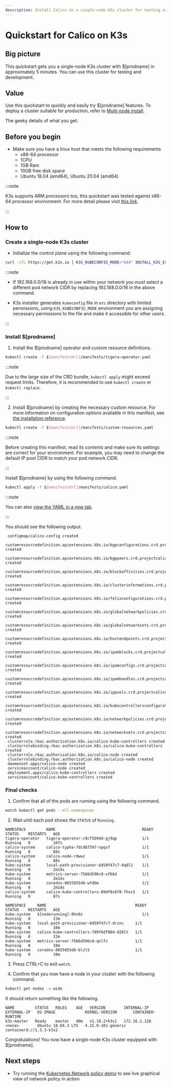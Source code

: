 ```yaml
---
description: Install Calico on a single-node K3s cluster for testing or development in under 5 minutes.
---
```


# Quickstart for Calico on K3s


## Big picture

This quickstart gets you a single-node K3s cluster with $[prodname]
in approximately 5 minutes. You can use this cluster for testing and
development.

## Value

Use this quickstart to quickly and easily try $[prodname] features. To deploy a cluster suitable for production, refer to [Multi-node install](multi-node-install.mdx).

The geeky details of what you get:

<GeekDetails
  prodname='$[prodname]'
  details='Policy:Calico,IPAM:Calico,CNI:Calico,Overlay:VXLAN,Routing:Calico,Datastore:Kubernetes'
/>

## Before you begin

- Make sure you have a linux host that meets the following requirements
  - x86-64 processor
  - 1CPU
  - 1GB Ram
  - 10GB free disk space
  - Ubuntu 18.04 (amd64), Ubuntu 20.04 (amd64)

:::note

K3s supports ARM processors too, this quickstart was tested against x86-64 processor environment.
For more detail please visit [this link](https://rancher.com/docs/k3s/latest/en/installation/installation-requirements/#operating-systems).

:::

## How to

### Create a single-node K3s cluster

- Initialize the control plane using the following command:

```bash
curl -sfL https://get.k3s.io | K3S_KUBECONFIG_MODE="644" INSTALL_K3S_EXEC="--flannel-backend=none --cluster-cidr=192.168.0.0/16 --disable-network-policy --disable=traefik" sh -
```

:::note

- If 192.168.0.0/16 is already in use within your network you must select a different pod network
CIDR by replacing 192.168.0.0/16 in the above command.

- K3s installer generates `kubeconfig` file in `etc` directory with limited permissions, using `K3S_KUBECONFIG_MODE` environment
you are assigning necessary permissions to the file and make it accessible for other users.

:::

### Install $[prodname]

   <Tabs>
<TabItem label="Operator" value="Operator-0">

1. Install the $[prodname] operator and custom resource definitions.

```bash
kubectl create -f $[manifestsUrl]/manifests/tigera-operator.yaml
```

:::note

Due to the large size of the CRD bundle, `kubectl apply` might exceed request limits. Therefore, it is recommended to use `kubectl create` or `kubectl replace`.

:::

2. Install $[prodname] by creating the necessary custom resource. For more information on configuration options available in this manifest, see [the installation reference](../../../reference/installation/api.mdx).

```bash
kubectl create -f $[manifestsUrl]/manifests/custom-resources.yaml
```

:::note

Before creating this manifest, read its contents and make sure its settings are correct for your environment. For example,
you may need to change the default IP pool CIDR to match your pod network CIDR.

:::

</TabItem>
<TabItem label="Manifest" value="Manifest-1">

Install $[prodname] by using the following command.

```bash
kubectl apply -f $[manifestsUrl]/manifests/calico.yaml
```

:::note

You can also
[view the YAML in a new tab]($[manifestsUrl]/manifests/calico.yaml).

:::

You should see the following output.

```
 configmap/calico-config created
 customresourcedefinition.apiextensions.k8s.io/bgpconfigurations.crd.projectcalico.org created
 customresourcedefinition.apiextensions.k8s.io/bgppeers.crd.projectcalico.org created
 customresourcedefinition.apiextensions.k8s.io/blockaffinities.crd.projectcalico.org created
 customresourcedefinition.apiextensions.k8s.io/clusterinformations.crd.projectcalico.org created
 customresourcedefinition.apiextensions.k8s.io/felixconfigurations.crd.projectcalico.org created
 customresourcedefinition.apiextensions.k8s.io/globalnetworkpolicies.crd.projectcalico.org created
 customresourcedefinition.apiextensions.k8s.io/globalnetworksets.crd.projectcalico.org created
 customresourcedefinition.apiextensions.k8s.io/hostendpoints.crd.projectcalico.org created
 customresourcedefinition.apiextensions.k8s.io/ipamblocks.crd.projectcalico.org created
 customresourcedefinition.apiextensions.k8s.io/ipamconfigs.crd.projectcalico.org created
 customresourcedefinition.apiextensions.k8s.io/ipamhandles.crd.projectcalico.org created
 customresourcedefinition.apiextensions.k8s.io/ippools.crd.projectcalico.org created
 customresourcedefinition.apiextensions.k8s.io/kubecontrollersconfigurations.crd.projectcalico.org created
 customresourcedefinition.apiextensions.k8s.io/networkpolicies.crd.projectcalico.org created
 customresourcedefinition.apiextensions.k8s.io/networksets.crd.projectcalico.org created
 clusterrole.rbac.authorization.k8s.io/calico-kube-controllers created
 clusterrolebinding.rbac.authorization.k8s.io/calico-kube-controllers created
 clusterrole.rbac.authorization.k8s.io/calico-node created
 clusterrolebinding.rbac.authorization.k8s.io/calico-node created
 daemonset.apps/calico-node created
 serviceaccount/calico-node created
 deployment.apps/calico-kube-controllers created
 serviceaccount/calico-kube-controllers created
```

</TabItem>
   </Tabs>

### Final checks

1. Confirm that all of the pods are running using the following command.

```bash
watch kubectl get pods --all-namespaces
```

2. Wait until each pod shows the `STATUS` of `Running`.

<Tabs>
<TabItem label="Operator" value="Operator-2">

```
NAMESPACE         NAME                                      READY   STATUS    RESTARTS   AGE
tigera-operator   tigera-operator-c9cf5b94d-gj9qp           1/1     Running   0          107s
calico-system     calico-typha-7dcd87597-npqsf              1/1     Running   0          88s
calico-system     calico-node-rdwwz                         1/1     Running   0          88s
kube-system       local-path-provisioner-6d59f47c7-4q8l2    1/1     Running   0          2m14s
kube-system       metrics-server-7566d596c8-xf66d           1/1     Running   0          2m14s
kube-system       coredns-8655855d6-wfdbm                   1/1     Running   0          2m14s
calico-system     calico-kube-controllers-89df8c6f8-7hxc5   1/1     Running   0          87s
```

</TabItem>
<TabItem label="Manifest" value="Manifest-3">

```
NAMESPACE     NAME                                       READY   STATUS    RESTARTS   AGE
kube-system   $[noderunning]-9hn9z                          1/1     Running   0          23m
kube-system   local-path-provisioner-6d59f47c7-drznc     1/1     Running   0          38m
kube-system   calico-kube-controllers-789f6df884-928lt   1/1     Running   0          23m
kube-system   metrics-server-7566d596c8-qxlfz            1/1     Running   0          38m
kube-system   coredns-8655855d6-blzl5                    1/1     Running   0          38m
```

</TabItem>
</Tabs>

3. Press CTRL+C to exit `watch`.

4. Confirm that you now have a node in your cluster with the
   following command.

```bash
kubectl get nodes -o wide
```

It should return something like the following.

```
NAME         STATUS   ROLES    AGE   VERSION        INTERNAL-IP    EXTERNAL-IP   OS-IMAGE             KERNEL-VERSION       CONTAINER-RUNTIME
k3s-master   Ready    master   40m   v1.18.2+k3s1   172.16.2.128   <none>        Ubuntu 18.04.3 LTS   4.15.0-101-generic   containerd://1.3.3-k3s2
```

Congratulations! You now have a single-node K3s cluster
equipped with $[prodname].

## Next steps

- Try running the [Kubernetes Network policy demo](../../../network-policy/get-started/kubernetes-policy/kubernetes-demo.mdx) to see live graphical view of network policy in action
